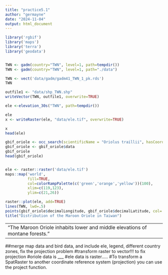 ```yaml
---
title: "practice5.1"
author: "germayne"
date: "2024-11-04"
output: html_document
---
```



```r
library('rgbif')
library('maps')
library('terra')
library('geodata')


TWN <- gadm(country="TWN", level=1, path=tempdir())
TWN <- gadm(country="TWN", level=1, path="./data")

TWN <- vect('data/gadm/gadm41_TWN_1_pk.rds')
TWN

outfile1 <- "data/shp_TWN.shp"
writeVector(TWN, outfile1, overwrite=TRUE)

ele <-elevation_30s("TWN", path=tempdir()) 

ele
x <- writeRaster(ele, "data/ele.tif", overwrite=TRUE) 

x
head(ele) 

gbif_oriole <- occ_search(scientificName = "Oriolus traillii", hasCoordinate=T, basisOfRecord='HUMAN_OBSERVATION', limit = 1000) 
gbif_oriole <- gbif_oriole$data
gbif_oriole
head(gbif_oriole)


ele <- raster::raster('data/ele.tif')
maps::map('world', 
          fill=TRUE,
          col=colorRampPalette(c('green','orange','yellow'))(100), 
          xlim=c(119,123),
          ylim=c(21,26))

raster::plot(ele, add=TRUE) 
lines(TWN, lwd=.5)
points(gbif_oriole$decimalLongitude, gbif_oriole$decimalLatitude, col='darkred',  pch=20)
title("Distribution of the Maroon Oriole in Taiwan")

```

---
"The Maroon Oriole inhabits lower and middle elevations of montane forests."
---


##merge map data and bird data, and include ele, legend, different country zones, fix the projection problem
#transform raster to vector!!! to fix projection
#oriole data is ___
#ele data is raster.....
#To transform a SpatRaster to another coordinate reference system (projection) you can use the project function.



